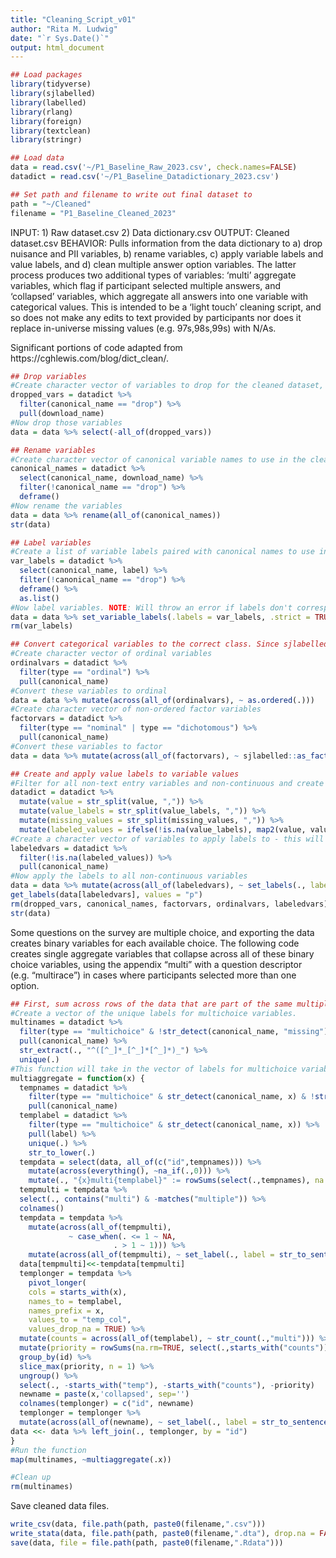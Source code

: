 ```yaml
---
title: "Cleaning_Script_v01"
author: "Rita M. Ludwig"
date: "`r Sys.Date()`"
output: html_document
---
```

```r
## Load packages
library(tidyverse)
library(sjlabelled)
library(labelled)
library(rlang)
library(foreign)
library(textclean)
library(stringr)

## Load data
data = read.csv('~/P1_Baseline_Raw_2023.csv', check.names=FALSE)
datadict = read.csv('~/P1_Baseline_Datadictionary_2023.csv')

## Set path and filename to write out final dataset to
path = "~/Cleaned"
filename = "P1_Baseline_Cleaned_2023"

```
INPUT: 1) Raw dataset.csv 2) Data dictionary.csv
OUTPUT: Cleaned dataset.csv
BEHAVIOR: Pulls information from the data dictionary to a) drop nuisance and PII variables, b) rename variables, c) apply variable labels and value labels, and d) clean multiple answer option variables. The latter process produces two additional types of variables: 'multi' aggregate variables, which flag if participant selected multiple answers, and 'collapsed' variables, which aggregate all answers into one variable with categorical values. This is intended to be a 'light touch' cleaning script, and so does not make any edits to text provided by participants nor does it replace in-universe missing values (e.g. 97s,98s,99s) with N/As. 

Significant portions of code adapted from https://cghlewis.com/blog/dict_clean/.

```r
## Drop variables
#Create character vector of variables to drop for the cleaned dataset, pulled from the data dictionary
dropped_vars = datadict %>% 
  filter(canonical_name == "drop") %>% 
  pull(download_name)
#Now drop those variables
data = data %>% select(-all_of(dropped_vars))

## Rename variables
#Create character vector of canonical variable names to use in the cleaned dataset, pulled from the data dictionary
canonical_names = datadict %>% 
  select(canonical_name, download_name) %>% 
  filter(!canonical_name == "drop") %>% 
  deframe()
#Now rename the variables
data = data %>% rename(all_of(canonical_names))
str(data)

## Label variables
#Create a list of variable labels paired with canonical names to use in the cleaned dataset, pulled from the data dictionary
var_labels = datadict %>% 
  select(canonical_name, label) %>% 
  filter(!canonical_name == "drop") %>% 
  deframe() %>% 
  as.list()
#Now label variables. NOTE: Will throw an error if labels don't correspond to a column in the dataframe.
data = data %>% set_variable_labels(.labels = var_labels, .strict = TRUE)
rm(var_labels)

## Convert categorical variables to the correct class. Since sjlabelled doesn't have an ordered = TRUE argument, ordinal variables have to be converted before applying their labels. Also convert non-ordered factor variables here to do it all in one step.
#Create character vector of ordinal variables
ordinalvars = datadict %>%
  filter(type == "ordinal") %>%
  pull(canonical_name)
#Convert these variables to ordinal
data = data %>% mutate(across(all_of(ordinalvars), ~ as.ordered(.)))
#Create character vector of non-ordered factor variables
factorvars = datadict %>% 
  filter(type == "nominal" | type == "dichotomous") %>% 
  pull(canonical_name)
#Convert these variables to factor
data = data %>% mutate(across(all_of(factorvars), ~ sjlabelled::as_factor(.)))

## Create and apply value labels to variable values
#Filter for all non-text entry variables and non-continuous and create value labels pulled from the data dictionary
datadict = datadict %>%
  mutate(value = str_split(value, ",")) %>%
  mutate(value_labels = str_split(value_labels, ",")) %>%
  mutate(missing_values = str_split(missing_values, ",")) %>%
  mutate(labeled_values = ifelse(!is.na(value_labels), map2(value, value_labels, setNames), NA))
#Create a character vector of variables to apply labels to - this will select all variables that don't have a missing value for the generated labeled_values variable, which SHOULD correspond to nominal, ordinal, multiple choice, and dichotomous variables.
labeledvars = datadict %>% 
  filter(!is.na(labeled_values)) %>% 
  pull(canonical_name)
#Now apply the labels to all non-continuous variables
data = data %>% mutate(across(all_of(labeledvars), ~ set_labels(., labels = datadict$labeled_values[match(cur_column(), datadict$canonical_name)])))
get_labels(data[labeledvars], values = "p")
rm(dropped_vars, canonical_names, factorvars, ordinalvars, labeledvars)
str(data)
```
Some questions on the survey are multiple choice, and exporting the data creates binary variables for each available choice. The following code creates single aggregate variables that collapse across all of these binary choice variables, using the appendix "multi" with a question descriptor (e.g. "multirace") in cases where participants selected more than one option.
```r
## First, sum across rows of the data that are part of the same multiple choice question to create one variable that counts the number of choices selected. Do this by using the data dictionary to select only multiple choice variables, and group them together accordingly for summation by their labels.
#Create a vector of the unique labels for multichoice variables.
multinames = datadict %>%
  filter(type == "multichoice" & !str_detect(canonical_name, "missing")) %>% 
  pull(canonical_name) %>%
  str_extract(., "^([^_]*_[^_]*[^_]*)_") %>%
  unique(.)
#This function will take in the vector of labels for multichoice variables and create a new variable for each that is the sum across all variables corresponding to a specific multichoice question, then recoding a value of 1 to 0 and all values greater than 1 to 1. It then uses a pivot function to create 'collapsed' versions of each multichoice variable, so that all information is available in one variable. !!NOTE!! Have to execute the function with map in order to loop over all of the names in the vector correctly and not just create multisum variables that are copies of each other. Also note that the dataframe is hard coded in this function otherwise R will throw a closure not subsettable error.
multiaggregate = function(x) {
  tempnames = datadict %>% 
    filter(type == "multichoice" & str_detect(canonical_name, x) & !str_detect(canonical_name, "missing") & !str_detect(canonical_name, "entry")) %>%
    pull(canonical_name)
  templabel = datadict %>% 
    filter(type == "multichoice" & str_detect(canonical_name, x)) %>%
    pull(label) %>%
    unique(.) %>%
    str_to_lower(.)
  tempdata = select(data, all_of(c("id",tempnames))) %>%
    mutate(across(everything(), ~na_if(.,0))) %>%
    mutate(., "{x}multi{templabel}" := rowSums(select(.,tempnames), na.rm = TRUE))
  tempmulti = tempdata %>%
  select(., contains("multi") & -matches("multiple")) %>%
  colnames()
  tempdata = tempdata %>%
    mutate(across(all_of(tempmulti), 
             ~ case_when(. <= 1 ~ NA, 
                       . > 1 ~ 1))) %>%
    mutate(across(all_of(tempmulti), ~ set_label(., label = str_to_sentence(templabel))))
  data[tempmulti]<<-tempdata[tempmulti]
  templonger = tempdata %>%
    pivot_longer(
    cols = starts_with(x),
    names_to = templabel,
    names_prefix = x,
    values_to = "temp_col",
    values_drop_na = TRUE) %>%
  mutate(counts = across(all_of(templabel), ~ str_count(.,"multi"))) %>%
  mutate(priority = rowSums(na.rm=TRUE, select(.,starts_with("counts")))) %>%
  group_by(id) %>% 
  slice_max(priority, n = 1) %>%
  ungroup() %>%
  select(., -starts_with("temp"), -starts_with("counts"), -priority) 
  newname = paste(x,'collapsed', sep='')
  colnames(templonger) = c("id", newname)
  templonger = templonger %>% 
  mutate(across(all_of(newname), ~ set_label(., label = str_to_sentence(templabel))))
data <<- data %>% left_join(., templonger, by = "id")
}
#Run the function
map(multinames, ~multiaggregate(.x))

#Clean up
rm(multinames)
```
Save cleaned data files.
```r
write_csv(data, file.path(path, paste0(filename,".csv")))
write_stata(data, file.path(path, paste0(filename,".dta"), drop.na = FALSE, version = 14))
save(data, file = file.path(path, paste0(filename,".Rdata")))
```